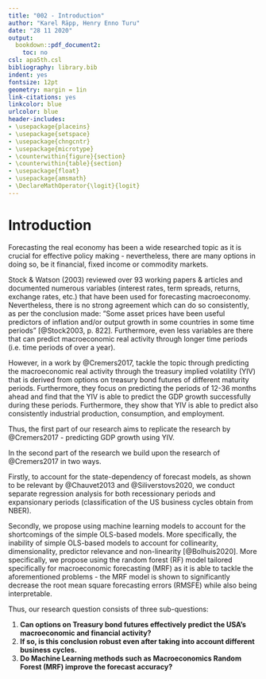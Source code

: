 ```yaml
---
title: "002 - Introduction"
author: "Karel Räpp, Henry Enno Turu"
date: "28 11 2020"
output: 
  bookdown::pdf_document2:
    toc: no
csl: apa5th.csl
bibliography: library.bib
indent: yes
fontsize: 12pt
geometry: margin = 1in
link-citations: yes
linkcolor: blue
urlcolor: blue
header-includes:
- \usepackage{placeins}
- \usepackage{setspace}
- \usepackage{chngcntr}
- \usepackage{microtype}
- \counterwithin{figure}{section}
- \counterwithin{table}{section}
- \usepackage{float}
- \usepackage{amsmath}
- \DeclareMathOperator{\logit}{logit}
---
```




\linespread{1.6}\selectfont

# Introduction


Forecasting the real economy has been a wide researched topic as it is crucial for effective policy making - nevertheless, there are many options in doing so, be it financial, fixed income or commodity markets.
  
Stock & Watson (2003) reviewed over 93 working papers & articles and documented numerous variables (interest rates, term spreads, returns, exchange rates, etc.) that have been used for forecasting macroeconomy. Nevertheless, there is no strong agreement which can do so consistently, as per the conclusion made: ”Some asset prices have been useful predictors of inflation and/or output growth in some countries in some time periods” [@Stock2003, p. 822]. Furthermore, even less variables are there that can predict macroeconomic real activity through longer time periods (i.e. time periods of over a year). 

However, in a work by @Cremers2017, tackle the topic through predicting the macroeconomic real activity through the treasury implied volatility (YIV) that is derived from options on treasury bond futures of different maturity periods. Furthermore, they focus on predicting the periods of 12-36 months ahead and find that the YIV is able to predict the GDP growth successfully during these periods. Furthermore, they show that YIV is able to predict also consistently industrial production, consumption, and employment. 

Thus, the first part of our research aims to replicate the research by @Cremers2017 - predicting GDP growth using YIV.

In the second part of the research we build upon the research of @Cremers2017 in two ways. 

Firstly, to account for the state-dependency of forecast models, as shown to be relevant by @Chauvet2013 and @Siliverstovs2020, we conduct separate regression analysis for both recessionary periods and expansionary periods (classification of the US business cycles obtain from NBER).

Secondly, we propose using machine learning models to account for the shortcomings of the simple OLS-based models. More specifically, the inability of simple OLS-based models to account for collinearity, dimensionality, predictor relevance and non-linearity [@Bolhuis2020]. More specifically, we propose using the random forest (RF) model tailored specifically for macroeconomic forecasting (MRF) as it is able to tackle the aforementioned problems - the MRF model is shown to significantly decrease the root mean square forecasting errors (RMSFE) while also being interpretable.
  
Thus, our research question consists of three sub-questions:

1. **Can options on Treasury bond futures effectively predict the USA's macroeconomic and financial activity?**
2. **If so, is this conclusion robust even after taking into account different business cycles.**
3. **Do Machine Learning methods such as Macroeconomics Random Forest (MRF) improve the forecast accuracy?**


